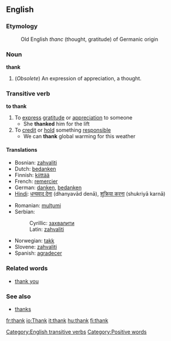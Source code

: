 ==English==
===Etymology===
:Old English ''thanc'' (thought, gratitude) of Germanic origin

===Noun===
'''thank'''
# (''Obsolete'') An expression of appreciation, a thought.

===Transitive verb===
'''to thank'''
# To [[express]] [[gratitude]] or [[appreciation]] to someone
#* She '''thanked''' him for the lift
# To [[credit]] or [[hold]] something [[responsible]]
#* We can '''thank''' global warming for this weather

====Translations====
{{top}}
*Bosnian: [[zahvaliti#Bosnian|zahvaliti]]
*Dutch: [[bedanken]]
*Finnish: [[kiittää]]
*French: [[remercier]]
*German: [[danken]], [[bedanken]]
*[[Hindi]]: [[धन्यवाद देना]] (dhanyavād denā), [[शुक्रिया करना]] (shukriyā karnā)
{{mid}}
*Romanian: [[mulţumi]]
*Serbian:
*:Cyrillic: [[захвалити#Serbian|захвалити]]
*:Latin: [[zahvaliti#Serbian|zahvaliti]]
*Norwegian: [[takk]]
*Slovene: [[zahvaliti]]
*Spanish: [[agradecer]]
{{bottom}}

===Related words===
*[[thank you]]
===See also===
*[[thanks]]
[[Category:English transitive verbs]]
[[Category:Positive words]]

[[fr:thank]]
[[io:Thank]]
[[it:thank]]
[[hu:thank]]
[[fi:thank]]